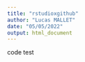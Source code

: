```yaml
---
title: "rstudioxgithub"
author: "Lucas MALLET"
date: "05/05/2022"
output: html_document
---
```

code test